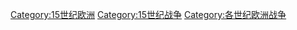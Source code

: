 [[Category:15世纪欧洲|Category:15世纪欧洲]]
[[Category:15世纪战争|Category:15世纪战争]]
[[Category:各世纪欧洲战争|Category:各世纪欧洲战争]]